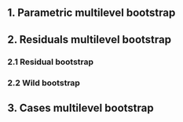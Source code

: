 ## 1. Parametric multilevel bootstrap 
  
## 2. Residuals multilevel bootstrap 

### 2.1 Residual bootstrap

### 2.2 Wild bootstrap
  
## 3. Cases multilevel bootstrap 